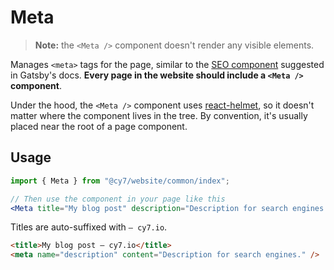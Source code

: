 
<Meta title="Gatsby / Meta" />

# Meta

> **Note:** the `<Meta />` component doesn't render any visible elements.

Manages `<meta>` tags for the page, similar to the [SEO component](https://www.gatsbyjs.org/docs/add-seo-component/) suggested in Gatsby's docs. **Every page in the website should include a `<Meta />` component**.

Under the hood, the `<Meta />` component uses [react-helmet](https://github.com/nfl/react-helmet), so it doesn't matter where the component lives in the tree. By convention, it's usually placed near the root of a page component.

## Usage

```jsx
import { Meta } from "@cy7/website/common/index";

// Then use the component in your page like this
<Meta title="My blog post" description="Description for search engines." />
```

Titles are auto-suffixed with `— cy7.io`.

```html
<title>My blog post — cy7.io</title>
<meta name="description" content="Description for search engines." />
```
